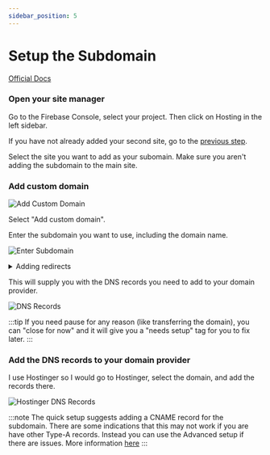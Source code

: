 ```yaml
---
sidebar_position: 5
---
```


# Setup the Subdomain

[Official Docs](https://firebase.google.com/docs/hosting/custom-domain)

### Open your site manager

Go to the Firebase Console, select your project. Then click on Hosting in the left sidebar.

If you have not already added your second site, go to the [previous step](add-a-site.mdx).

Select the site you want to add as your subomain. Make sure you aren't adding the subdomain to the main site.

### Add custom domain

![Add Custom Domain](img/add-custom-domain.png)

Select "Add custom domain".

Enter the subdomain you want to use, including the domain name.

![Enter Subdomain](img/add-custom-domain-modal.png)

<details>
<summary>Adding redirects</summary>

You can choose to redirect here as well.

So for example, if I wanted to redirect `read-it-somewhere.bertramdesigns.com` to `rits.bertramdesigns.com`, I would check the box to Redirect.

You will still need to add these DNS records and the ones for the main subdomain (`rits`) to your domain provider.

</details>

This will supply you with the DNS records you need to add to your domain provider.

![DNS Records](img/add-records.png)

:::tip
If you need pause for any reason (like transferring the domain), you can "close for now" and it will give you a "needs setup" tag for you to fix later.
:::

### Add the DNS records to your domain provider

I use Hostinger so I would go to Hostinger, select the domain, and add the records there.

![Hostinger DNS Records](img/hostinger-add-records.png)

:::note
The quick setup suggests adding a CNAME record for the subdomain. There are some indications that this may not work if you are have other Type-A records. Instead you can use the Advanced setup if there are issues. More information [here](https://firebase.google.com/docs/hosting/custom-domain#expandable-2)
:::
